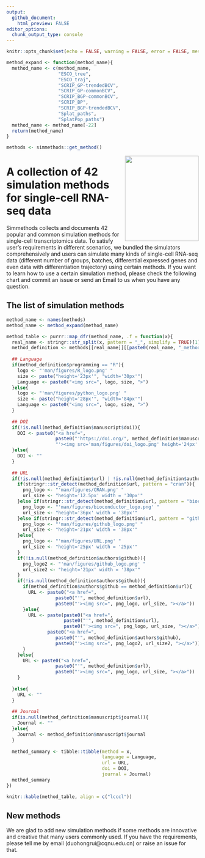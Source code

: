 ```yaml
---
output:
  github_document:
    html_preview: FALSE
editor_options: 
  chunk_output_type: console
---
```


```r
knitr::opts_chunk$set(echo = FALSE, warning = FALSE, error = FALSE, message = FALSE)
```

```r
method_expand <- function(method_name){
  method_name <- c(method_name,
                   "ESCO_tree",
                   "ESCO_traj",
                   "SCRIP_GP-trendedBCV",
                   "SCRIP_GP-commonBCV",
                   "SCRIP_BGP-commonBCV",
                   "SCRIP_BP",
                   "SCRIP_BGP-trendedBCV",
                   "Splat_paths",
                   "SplatPop_paths")
  method_name <- method_name[-22]
  return(method_name)
}
```


```r
methods <- simmethods::get_method()
```

<img src="man/figures/simmethods_logo.png" align="right" width = "193px" height="223px"/>

# A collection of 42 simulation methods for single-cell RNA-seq data

Simmethods collects and documents 42 popular and common simulation methods for single-cell transcriptomics data. To satisfy user's requirements in different scenarios, we bundled the simulators comprehensively and users can simulate many kinds of single-cell RNA-seq data (different number of groups, batches, differential expressed genes and even data with differentiation trajectory) using certain methods. If you want to learn how to use a certain simulation method, please check the following chart and commit an issue or send an Email to us when you have any question.

## The list of simulation methods

```r
method_name <- names(methods)
method_name <- method_expand(method_name)

method_table <- purrr::map_dfr(method_name, .f = function(x){
  real_name <- stringr::str_split(x, pattern = "_", simplify = TRUE)[1]
  method_definition <- methods[[real_name]][[paste0(real_name, "_method")]]
  
  ## Language
  if(method_definition$programming == "R"){
    logo <- "'man/figures/R_logo.png' "
    size <- paste("height='23px'", "width='30px'")
    Language <- paste0("<img src=", logo, size, ">")
  }else{
    logo <- "'man/figures/python_logo.png' "
    size <- paste("height='28px'", "width='84px'")
    Language <- paste0("<img src=", logo, size, ">")
  }
  
  ## DOI
  if(!is.null(method_definition$manuscript$doi)){
    DOI <- paste0("<a href=",
                  paste0("'https://doi.org/", method_definition$manuscript$doi),
                  "'><img src='man/figures/doi_logo.png' height='24px' width = '24px'></a>")
  }else{
    DOI <- ""
  }
  
  ## URL
  if(!is.null(method_definition$url) | !is.null(method_definition$authors$github)){
    if(stringr::str_detect(method_definition$url, pattern = "cran")){
      png_logo <- "'man/figures/CRAN.png' "
      url_size <- "height='12.5px' width = '30px'"
    }else if(stringr::str_detect(method_definition$url, pattern = "bioconductor")){
      png_logo <- "'man/figures/bioconductor_logo.png' "
      url_size <- "height='36px' width = '30px'"
    }else if(stringr::str_detect(method_definition$url, pattern = "github")){
      png_logo <- "'man/figures/github_logo.png' "
      url_size <- "height='21px' width = '38px'"
    }else{
      png_logo <- "'man/figures/URL.png' "
      url_size <- "height='25px' width = '25px'"
    }
    if(!is.null(method_definition$authors$github)){
      png_logo2 <- "'man/figures/github_logo.png' "
      url_size2 <- "height='21px' width = '38px'"
    }
    if(!is.null(method_definition$authors$github)){
      if(method_definition$authors$github == method_definition$url){
        URL <- paste0("<a href=",
                  paste0("'", method_definition$url),
                  paste0("'><img src=", png_logo, url_size, "></a>"))
      }else{
        URL <- paste(paste0("<a href=",
                     paste0("'", method_definition$url),
                     paste0("'><img src=", png_logo, url_size, "></a>")),
               paste0("<a href=",
                  paste0("'", method_definition$authors$github),
                  paste0("'><img src=", png_logo2, url_size2, "></a>")))
      }
    }else{
      URL <- paste0("<a href=",
                  paste0("'", method_definition$url),
                  paste0("'><img src=", png_logo, url_size, "></a>"))
    }
    
  }else{
    URL <- ""
  }
  
  ## Journal
  if(is.null(method_definition$manuscript$journal)){
    Journal <- ""
  }else{
    Journal <- method_definition$manuscript$journal
  }
  
  method_summary <- tibble::tibble(method = x,
                                   language = Language,
                                   url = URL,
                                   doi = DOI,
                                   journal = Journal)
  method_summary
})

knitr::kable(method_table, align = c("lcccl"))
```

## New methods

We are glad to add new simulation methods if some methods are innovative and creative that many users commonly used. If you have the requirements, please tell me by email (duohongrui@cqnu.edu.cn) or raise an issue for that.
